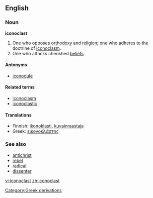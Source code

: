 ==English==

===Noun===
'''iconoclast'''

# One who opposes [[orthodoxy]] and [[religion]]; one who adheres to the doctrine of [[iconoclasm]].
# One who attacks cherished [[belief]]s.

====Antonyms====
*[[iconodule]]

====Related terms====
*[[iconoclasm]]
*[[iconoclastic]]

====Translations====
{{top}}
*Finnish: [[ikonoklasti]], [[kuvainraastaja]]
*Greek: [[εικονοκλάστης]]
{{mid}}
{{bottom}}

===See also===
*[[antichrist]]
*[[rebel]]
*[[radical]]
*[[dissenter]]

[[Category:Greek derivations]]

[[vi:iconoclast]]
[[zh:iconoclast]]